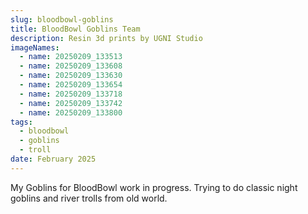 ```yaml
---
slug: bloodbowl-goblins
title: BloodBowl Goblins Team
description: Resin 3d prints by UGNI Studio
imageNames:
  - name: 20250209_133513
  - name: 20250209_133608
  - name: 20250209_133630
  - name: 20250209_133654
  - name: 20250209_133718
  - name: 20250209_133742
  - name: 20250209_133800
tags:
  - bloodbowl
  - goblins
  - troll
date: February 2025
---
```


My Goblins for BloodBowl work in progress. Trying to do classic night goblins and river trolls from old world.
